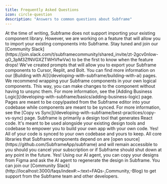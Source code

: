 ```yaml
---
title: Frequently Asked Questions
icon: circle-question
description: "Answers to common questions about Subframe"
---
```


<AccordionGroup>
  <Accordion title="Can I import my existing component library?">
    At the time of writing, Subframe does not support importing your existing component library.
    However, we are working on a feature that will allow you to import your existing components into Subframe. Stay tuned and join our [Community Slack](https://join.slack.com/t/subframecommunity/shared_invite/zt-2gcv0nlow-qO_3pM3ZfNVGXZTWHVfwVw) to be the first to know when the feature drops!
  </Accordion>
  <Accordion title="How does Subframe integrate with Cursor/Replit/Bolt?">
    We've created prompts that will allow you to export your Subframe components to Cursor, Replit, and Bolt.
    You can find more information on our [Building with AI](/developing-with-subframe/building-with-ai) pages.  
  </Accordion>
  <Accordion title="How to I add logic to my Subframe components?">
    We recommend wrapping your Subframe components in your own logical components. This way, you can make changes to the component without having to unsync them. For more information, see the [Adding Business Logic](/developing-with-subframe/basics/adding-business-logic) page.
  </Accordion>
  <Accordion title="Why do I not see my pages in my codebase after I sync?">
    Pages are meant to be copy/pasted from the Subframe editor into your codebase while components are meant to be synced. For more information, see the [Copy vs Sync](/developing-with-subframe/best-practices/copy-vs-sync) page.
  </Accordion>
  <Accordion title="How does Subframe compare to Webflow/Framer/Figma?">
    Subframe is primarily a design tool that generates React code. It's meant to be used alongside your existing design tools and codebase to empower you to build your own app with your own code.     
  </Accordion>
  <Accordion title="Will my code keep working if I cancel my subscription?">
    Yes! All of your code is synced to your own codebase and yours to keep. All core libraries that Subframe components depend on are [open source](https://github.com/SubframeApp/subframe) and will remain accessible to you should you cancel your subscription or if Subframe should shut down at any point in the future.
  </Accordion>
  <Accordion title="Can I import my designs from Figma?">
    Yes! Using our AI agent, you can copy your designs from Figma and ask the AI agent to regenerate the design in Subframe.
  </Accordion>
  <Accordion title="How do I get support?">
    You can join our [Community Slack](http://localhost:3000/faqs/index#:~:text=FAQs-,Community,-Blog) to get support from the Subframe team and other developers.   
  </Accordion>
</AccordionGroup>
